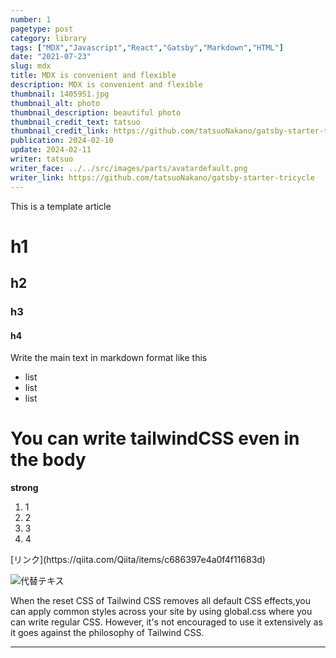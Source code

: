 ```yaml
---
number: 1
pagetype: post
category: library
tags: ["MDX","Javascript","React","Gatsby","Markdown","HTML"]
date: "2021-07-23"
slug: mdx
title: MDX is convenient and flexible
description: MDX is convenient and flexible
thumbnail: 1405951.jpg
thumbnail_alt: photo
thumbnail_description: beautiful photo
thumbnail_credit_text: tatsuo
thumbnail_credit_link: https://github.com/tatsuoNakano/gatsby-starter-tricycle
publication: 2024-02-10
update: 2024-02-11
writer: tatsuo
writer_face: ../../src/images/parts/avatardefault.png
writer_link: https://github.com/tatsuoNakano/gatsby-starter-tricycle
---
```



This is a template article
# h1
## h2
### h3
#### h4

Write the main text in markdown format like this

- list
- list
- list

<h1 className="text-blue-600">You can write tailwindCSS even in the body</h1>
<strong>strong</strong>
<ol>
    <li>1</li>
    <li>2</li>
    <li>3</li>
    <li>4</li>
</ol>
[リンク](https://qiita.com/Qiita/items/c686397e4a0f4f11683d)

![代替テキス](1405951.jpg)


When the reset CSS of Tailwind CSS removes all default CSS effects,you can apply common styles across your site by using global.css where you can write regular CSS.
However, it's not encouraged to use it extensively as it goes against the philosophy of Tailwind CSS.

---






